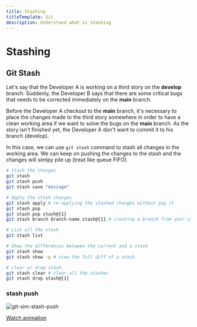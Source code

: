 ```yaml
---
title: Stashing
titleTemplate: Git
description: Understand what is stashing
---
```



# Stashing

## Git Stash

Let's say that the Developer A is working on a third story on the **develop** branch. Suddenly, the Developer B says that there are some critical bugs that needs to be corrected immediately on the **main** branch.

Before the Developer A checkout to the **main** branch, it's necessary to place the changes made to the third story somewhere in order to have a clean working area if we want to solve the bugs on the **main** branch. As the story isn't finished yet, the Developer A don't want to commit it to his branch (develop).

In this case, we can use `git stash` command to stash all changes in the working area. We can keep on pushing the changes to the stash and the changes will simlpy pile up (treat like queue FIFO).

```bash
# Stash the changes
git stash
git stash push
git stash save "message"

# Apply the stash changes
git stash apply # re-applying the stashed changes without pop it
git stash pop
git stash pop stash@{1}
git stash branch branch-name stash@{1} # creating a branch from your stash, as you may run into conflicts when popping or applying your stash -->

# List all the stash
git stash list

# Show the differences between the current and a stash
git stash show
git stash show -p # view the full diff of a stash

# clear or drop stash
git stash clear # clear all the stashes
git stash drop stash@{1}
```

### stash push

![git-sim-stash-push](/docs/git/git-sim-stash-push.png)

[Watch animation](/docs/git/git-sim-stash-push.webm)

<Comments />